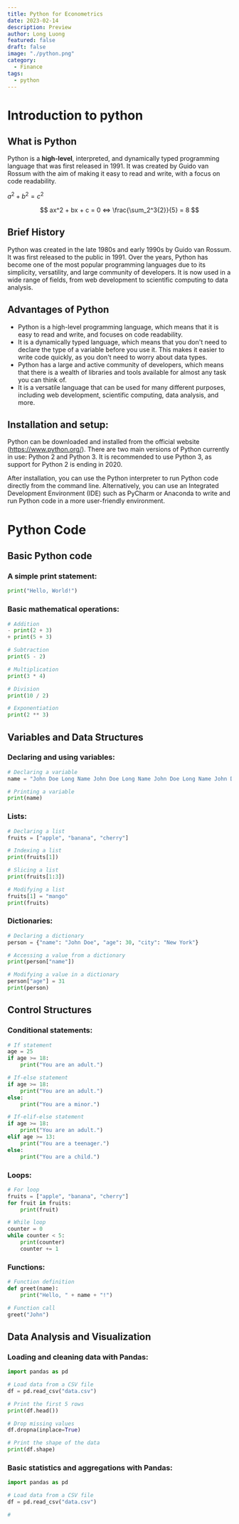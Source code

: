 ```yaml
---
title: Python for Econometrics
date: 2023-02-14
description: Preview
author: Long Luong
featured: false
draft: false
image: "./python.png"
category:
  - Finance
tags:
  - python
---
```


# Introduction to python

## What is Python

Python is a **high-level**, interpreted, and dynamically typed programming language that was first released in 1991. It was created by Guido van Rossum with the aim of making it easy to read and write, with a focus on code readability.

$a^2 + b^2 = c^2$

$$
ax^2 + bx + c = 0
<=> \frac{\sum_2^3{2}}{5} = 8
$$

## Brief History

Python was created in the late 1980s and early 1990s by Guido van Rossum. It was first released to the public in 1991. Over the years, Python has become one of the most popular programming languages due to its simplicity, versatility, and large community of developers. It is now used in a wide range of fields, from web development to scientific computing to data analysis.

## Advantages of Python

- Python is a high-level programming language, which means that it is easy to read and write, and focuses on code readability.
- It is a dynamically typed language, which means that you don't need to declare the type of a variable before you use it. This makes it easier to write code quickly, as you don't need to worry about data types.
- Python has a large and active community of developers, which means that there is a wealth of libraries and tools available for almost any task you can think of.
- It is a versatile language that can be used for many different purposes, including web development, scientific computing, data analysis, and more.

## Installation and setup:

Python can be downloaded and installed from the official website (https://www.python.org/). There are two main versions of Python currently in use: Python 2 and Python 3. It is recommended to use Python 3, as support for Python 2 is ending in 2020.

After installation, you can use the Python interpreter to run Python code directly from the command line. Alternatively, you can use an Integrated Development Environment (IDE) such as PyCharm or Anaconda to write and run Python code in a more user-friendly environment.

# Python Code 

## Basic Python code 

### A simple print statement:

```python
print("Hello, World!")
```

### Basic mathematical operations:
```python {numberLines}
# Addition
- print(2 + 3)
+ print(5 + 3)

# Subtraction
print(5 - 2)

# Multiplication
print(3 * 4)

# Division
print(10 / 2)

# Exponentiation
print(2 ** 3)
```
## Variables and Data Structures

### Declaring and using variables:

```python
# Declaring a variable
name = "John Doe Long Name John Doe Long Name John Doe Long Name John Doe Long Name John Doe Long Name John Doe Long Name John Doe Long Name "

# Printing a variable
print(name)
```
### Lists:

```python
# Declaring a list
fruits = ["apple", "banana", "cherry"]

# Indexing a list
print(fruits[1])

# Slicing a list
print(fruits[1:3])

# Modifying a list
fruits[1] = "mango"
print(fruits)
```
### Dictionaries:

```python
# Declaring a dictionary
person = {"name": "John Doe", "age": 30, "city": "New York"}

# Accessing a value from a dictionary
print(person["name"])

# Modifying a value in a dictionary
person["age"] = 31
print(person)
```
## Control Structures

### Conditional statements:

```python
# If statement
age = 25
if age >= 18:
    print("You are an adult.")

# If-else statement
if age >= 18:
    print("You are an adult.")
else:
    print("You are a minor.")

# If-elif-else statement
if age >= 18:
    print("You are an adult.")
elif age >= 13:
    print("You are a teenager.")
else:
    print("You are a child.")
```
### Loops:

```python
# For loop
fruits = ["apple", "banana", "cherry"]
for fruit in fruits:
    print(fruit)

# While loop
counter = 0
while counter < 5:
    print(counter)
    counter += 1
```
### Functions:

```python
# Function definition
def greet(name):
    print("Hello, " + name + "!")

# Function call
greet("John")
```
## Data Analysis and Visualization
### Loading and cleaning data with Pandas:

```python
import pandas as pd

# Load data from a CSV file
df = pd.read_csv("data.csv")

# Print the first 5 rows
print(df.head())

# Drop missing values
df.dropna(inplace=True)

# Print the shape of the data
print(df.shape)
```
### Basic statistics and aggregations with Pandas:

```python
import pandas as pd

# Load data from a CSV file
df = pd.read_csv("data.csv")

#
```